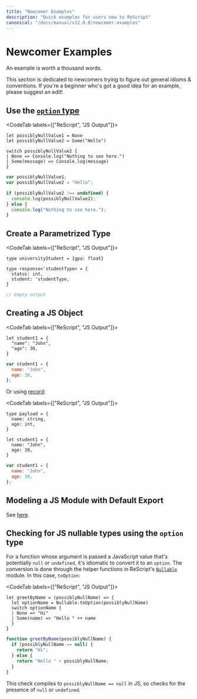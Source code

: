 ```yaml
---
title: "Newcomer Examples"
description: "Quick examples for users new to ReScript"
canonical: "/docs/manual/v12.0.0/newcomer-examples"
---
```


# Newcomer Examples

<!-- TODO: this whole page needs a revamp -->

An example is worth a thousand words.

This section is dedicated to newcomers trying to figure out general idioms & conventions. If you're a beginner who's got a good idea for an example, please suggest an edit!

## Use the [`option` type](null-undefined-option.md)

<CodeTab labels={["ReScript", "JS Output"]}>

```res example
let possiblyNullValue1 = None
let possiblyNullValue2 = Some("Hello")

switch possiblyNullValue2 {
| None => Console.log("Nothing to see here.")
| Some(message) => Console.log(message)
}
```
```js
var possiblyNullValue1;
var possiblyNullValue2 = "Hello";

if (possiblyNullValue2 !== undefined) {
  console.log(possiblyNullValue2);
} else {
  console.log("Nothing to see here.");
}

```

</CodeTab>

## Create a Parametrized Type

<CodeTab labels={["ReScript", "JS Output"]}>

```res example
type universityStudent = {gpa: float}

type response<'studentType> = {
  status: int,
  student: 'studentType,
}
```
```js
// Empty output
```

</CodeTab>

## Creating a JS Object

<CodeTab labels={["ReScript", "JS Output"]}>

```res example
let student1 = {
  "name": "John",
  "age": 30,
}
```
```js
var student1 = {
  name: "John",
  age: 30,
};
```

</CodeTab>

Or using [record](record.md):

<CodeTab labels={["ReScript", "JS Output"]}>

```res example
type payload = {
  name: string,
  age: int,
}

let student1 = {
  name: "John",
  age: 30,
}
```
```js
var student1 = {
  name: "John",
  age: 30,
};
```

</CodeTab>

## Modeling a JS Module with Default Export

See [here](import-from-export-to-js.md#import-a-javascript-module-itself-es6-module-format).

## Checking for JS nullable types using the `option` type

For a function whose argument is passed a JavaScript value that's potentially `null` or `undefined`, it's idiomatic to convert it to an `option`. The conversion is done through the helper functions in ReScript's [`Nullable`](api/core/nullable#value-toOption) module. In this case, `toOption`:

<CodeTab labels={["ReScript", "JS Output"]}>

```res example
let greetByName = (possiblyNullName) => {
  let optionName = Nullable.toOption(possiblyNullName)
  switch optionName {
  | None => "Hi"
  | Some(name) => "Hello " ++ name
  }
}
```
```js
function greetByName(possiblyNullName) {
  if (possiblyNullName == null) {
    return "Hi";
  } else {
    return "Hello " + possiblyNullName;
  }
}
```

</CodeTab>

This check compiles to `possiblyNullName == null` in JS, so checks for the presence of `null` or `undefined`.

